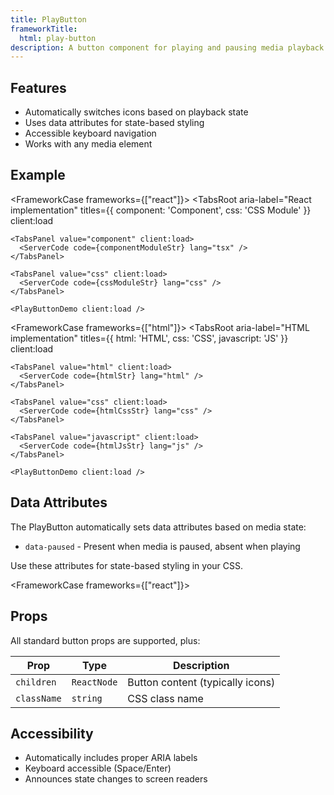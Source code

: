 ```yaml
---
title: PlayButton
frameworkTitle:
  html: play-button
description: A button component for playing and pausing media playback
---
```



## Features

- Automatically switches icons based on playback state
- Uses data attributes for state-based styling
- Accessible keyboard navigation
- Works with any media element

## Example

<FrameworkCase frameworks={["react"]}>
  <TabsRoot
    aria-label="React implementation"
    titles={{ component: 'Component', css: 'CSS Module' }}
    client:load
  >
    <TabsPanel value="component" client:load>
      <ServerCode code={componentModuleStr} lang="tsx" />
    </TabsPanel>

    <TabsPanel value="css" client:load>
      <ServerCode code={cssModuleStr} lang="css" />
    </TabsPanel>

    <PlayButtonDemo client:load />
  </TabsRoot>
</FrameworkCase>

<FrameworkCase frameworks={["html"]}>
  <TabsRoot
    aria-label="HTML implementation"
    titles={{ html: 'HTML', css: 'CSS', javascript: 'JS' }}
    client:load
  >
    <TabsPanel value="html" client:load>
      <ServerCode code={htmlStr} lang="html" />
    </TabsPanel>

    <TabsPanel value="css" client:load>
      <ServerCode code={htmlCssStr} lang="css" />
    </TabsPanel>

    <TabsPanel value="javascript" client:load>
      <ServerCode code={htmlJsStr} lang="js" />
    </TabsPanel>

    <PlayButtonDemo client:load />
  </TabsRoot>
</FrameworkCase>

## Data Attributes

The PlayButton automatically sets data attributes based on media state:

- `data-paused` - Present when media is paused, absent when playing

Use these attributes for state-based styling in your CSS.

<FrameworkCase frameworks={["react"]}>

## Props

All standard button props are supported, plus:

| Prop | Type | Description |
|------|------|-------------|
| `children` | `ReactNode` | Button content (typically icons) |
| `className` | `string` | CSS class name |

</FrameworkCase>

## Accessibility

- Automatically includes proper ARIA labels
- Keyboard accessible (Space/Enter)
- Announces state changes to screen readers
